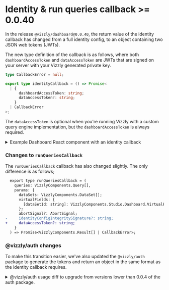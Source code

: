 # Identity & run queries callback >= 0.0.40

In the release `@vizzly/dashboard@0.0.40`, the return value of the identity callback has changed from
a full identity config, to an object containing two JSON web tokens (JWTs).

The new type definition of the callback is as follows, where both `dashboardAccessToken` and `dataAccessToken` are JWTs that are signed on your server with your Vizzly generated private key.

```ts
type CallbackError = null;

export type identityCallback = () => Promise<
  | {
      dashboardAccessToken: string;
      dataAccessToken?: string;
    }
  | CallbackError
>;
```

The `dataAccessToken` is optional when you're running Vizzly with a custom query engine implementation, but the `dashboardAccessToken` is always required.

<details>
  <summary>Example Dashboard React component with an identity callback</summary>

```tsx
<Vizzly.Dashboard
  type="self-hosted"
  vizzlyDockerImageEndpoint="/query-engine"
  identityCallback={async () => {
    const response = await fetch("/api/identity");

    if (response.ok) {
      const tokens = await response.json();

      return tokens;
    }

    return null;
  }}
/>
```

</details>

### Changes to `runQueriesCallback`

The `runQueriesCallback` callback has also changed slightly. The only difference is as follows;

```diff
  export type runQueriesCallback = (
    queries: VizzlyComponents.Query[],
    params: {
      dataSets: VizzlyComponents.DataSet[];
      virtualFields: {
        [dataSetId: string]: VizzlyComponents.Studio.Dashboard.VirtualField[];
      };
      abortSignal?: AbortSignal;
-     identityConfigIntegritySignature?: string;
+     dataAccessToken?: string;
    }
  ) => Promise<VizzlyComponents.Result[] | CallbackError>;
```

### @vizzly/auth changes

To make this transition easier, we've also updated the `@vizzly/auth` package to generate the tokens and return an object in the same format as the identity callback requires.

<details>
  <summary>@vizzly/auth usage diff to upgrade from versions lower than 0.0.4 of the auth package.</summary>

If you are currently using a version of the Vizzly auth package {"<="} 0.0.4, the following diff will help you upgrade;

```diff
  const vizzAuth = createSigner({
    privateKey: PRIVATE_KEY,
    ttlInMinutes: 60,
  });

  let identityConfig = {
    userReference: "usr_12345",
-   userType: 'editor' | 'standard',
+   accessType: 'admin' | 'standard',
-   dataSets: "*",
+   dataSetIds: "*",
    secureFilters: {},
    organisationId: "org_7e58f56ceff84f80bc529b57f802d638",
    dashboardId: "dsh_3259c56329884d4c8de2c354063fa401",
  };

-  const {integritySignature, expires} = await vizzAuth.signIdentityConfig(partialIdentityConfig);
-  const identityConfig = {...partialIdentityConfig, integritySignature, expires};

+ const tokens = await vizzAuth.generateTokens(identityConfig);

  res
  .status(200)
  .setHeader('Access-Control-Allow-Origin', '*')
- .json({ identityConfig });
+ .json(tokens);
```

</details>
